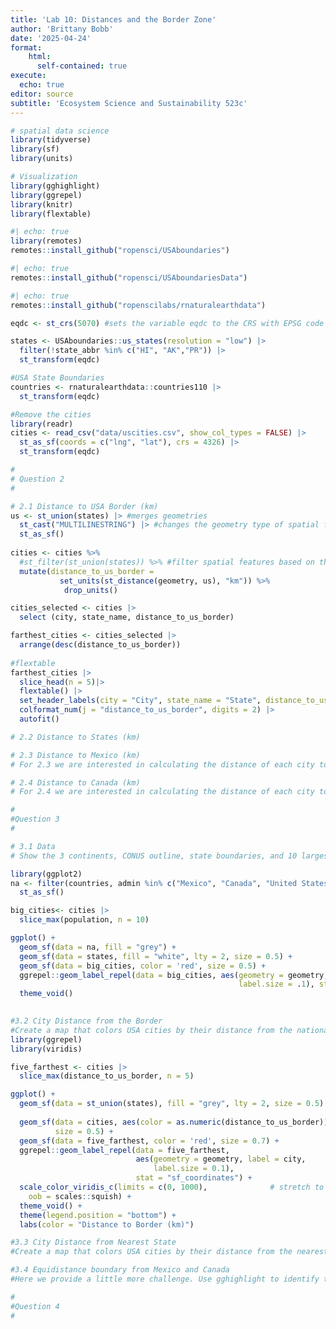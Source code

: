```yaml
---
title: 'Lab 10: Distances and the Border Zone'
author: 'Brittany Bobb'
date: '2025-04-24'
format: 
    html:
      self-contained: true
execute:
  echo: true
editor: source
subtitle: 'Ecosystem Science and Sustainability 523c'
---
```


```r
# spatial data science
library(tidyverse)
library(sf)
library(units)

# Visualization
library(gghighlight)
library(ggrepel)
library(knitr)
library(flextable)

```

```r
#| echo: true
library(remotes)
remotes::install_github("ropensci/USAboundaries")
```

```r
#| echo: true
remotes::install_github("ropensci/USAboundariesData")
```

```r
#| echo: true
remotes::install_github("ropenscilabs/rnaturalearthdata")
```

```r
eqdc <- st_crs(5070) #sets the variable eqdc to the CRS with EPSG code 5070, which corresponds to EPSG:5070 - NAD83/ Conus Albers 
```

```r
states <- USAboundaries::us_states(resolution = "low") |>
  filter(!state_abbr %in% c("HI", "AK","PR")) |>
  st_transform(eqdc)
```

```r
#USA State Boundaries 
countries <- rnaturalearthdata::countries110 |>
  st_transform(eqdc)
```

```r
#Remove the cities 
library(readr)
cities <- read_csv("data/uscities.csv", show_col_types = FALSE) |>
  st_as_sf(coords = c("lng", "lat"), crs = 4326) |>
  st_transform(eqdc)

```

```r
#
# Question 2 
#

```

```r
# 2.1 Distance to USA Border (km)
us <- st_union(states) |> #merges geometries 
  st_cast("MULTILINESTRING") |> #changes the geometry type of spatial features 
  st_as_sf()
  
cities <- cities %>%
  #st_filter(st_union(states)) %>% #filter spatial features based on their spatial relationship to another greometry 
  mutate(distance_to_us_border = 
           set_units(st_distance(geometry, us), "km")) %>%
            drop_units()

cities_selected <- cities |>
  select (city, state_name, distance_to_us_border) 

farthest_cities <- cities_selected |> 
  arrange(desc(distance_to_us_border)) 
  
#flextable
farthest_cities |>
  slice_head(n = 5)|>
  flextable() |>
  set_header_labels(city = "City", state_name = "State", distance_to_us_border = "Distance ") |> 
  colformat_num(j = "distance_to_us_border", digits = 2) |> 
  autofit()

```

```r
# 2.2 Distance to States (km)


```

```r
# 2.3 Distance to Mexico (km)
# For 2.3 we are interested in calculating the distance of each city to the Mexican border. To do this we need to isolate Mexico from the country objects. In addition to storing this data as part of the cities data.frame, produce a table (flextable) documenting the five cities farthest from a state border. Include only the city name, state, and distance.


```

```r
# 2.4 Distance to Canada (km) 
# For 2.4 we are interested in calculating the distance of each city to the Canadian border. To do this we need to isolate Canada from the country objects. In addition to storing this data as part of the cities data.frame, produce a table (flextable) documenting the five cities farthest from a state border. Include only the city name, state, and distance.

```

```r
#
#Question 3
#

```

```r
# 3.1 Data
# Show the 3 continents, CONUS outline, state boundaries, and 10 largest USA cities (by population) on a single map

library(ggplot2)
na <- filter(countries, admin %in% c("Mexico", "Canada", "United States of America")) |>
  st_as_sf()

big_cities<- cities |>
  slice_max(population, n = 10)

ggplot() +
  geom_sf(data = na, fill = "grey") +
  geom_sf(data = states, fill = "white", lty = 2, size = 0.5) +
  geom_sf(data = big_cities, color = 'red', size = 0.5) +
  ggrepel::geom_label_repel(data = big_cities, aes(geometry = geometry, label = city, 
                                                   label.size = .1), stat = "sf_coordinates") +
  theme_void()
  
```

```r
#3.2 City Distance from the Border
#Create a map that colors USA cities by their distance from the national border. In addition, re-draw and label the 5 cities that are farthest from the border.
library(ggrepel)
library(viridis)

five_farthest <- cities |>
  slice_max(distance_to_us_border, n = 5)

ggplot() +
  geom_sf(data = st_union(states), fill = "grey", lty = 2, size = 0.5) +
  
  geom_sf(data = cities, aes(color = as.numeric(distance_to_us_border)),
          size = 0.5) +
  geom_sf(data = five_farthest, color = 'red', size = 0.7) +
  ggrepel::geom_label_repel(data = five_farthest,
                            aes(geometry = geometry, label = city, 
                                label.size = 0.1),
                            stat = "sf_coordinates") +
  scale_color_viridis_c(limits = c(0, 1000),              # stretch to 1000 km for smoother gradation
    oob = scales::squish) +
  theme_void() +
  theme(legend.position = "bottom") +
  labs(color = "Distance to Border (km)")
```

```r
#3.3 City Distance from Nearest State
#Create a map that colors USA cities by their distance from the nearest state border. In addition, re-draw and label the 5 cities that are farthest from any border.


```

```r
#3.4 Equidistance boundary from Mexico and Canada
#Here we provide a little more challenge. Use gghighlight to identify the cities that are equal distance from the Canadian AND Mexican border 100 km.In addition, label the five (5) most populous cites in this zone.Hint: (create a new variable that finds the absolute difference between the distance to Mexico and the distance to Canada)


```

```r
#
#Question 4
#

```


